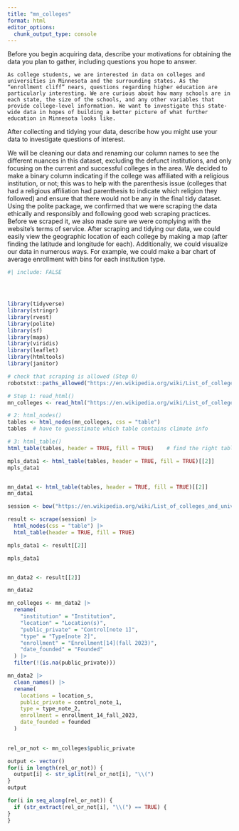 ```yaml
---
title: "mn_colleges"
format: html
editor_options: 
  chunk_output_type: console
---
```


Before you begin acquiring data, describe your motivations for obtaining the data you plan to gather, including questions you hope to answer. 

	As college students, we are interested in data on colleges and universities in Minnesota and the surrounding states. As the “enrollment cliff” nears, questions regarding higher education are particularly interesting. We are curious about how many schools are in each state, the size of the schools, and any other variables that provide college-level information. We want to investigate this state-wide data in hopes of building a better picture of what further education in Minnesota looks like.

After collecting and tidying your data, describe how you might use your data to investigate questions of interest.

We will be cleaning our data and renaming our column names to see the different nuances in this dataset, excluding the defunct institutions, and only focusing on the current and successful colleges in the area. We decided to make a binary column indicating if the college was affiliated with a religious institution, or not; this was to help with the parenthesis issue (colleges that had a religious affiliation had parenthesis to indicate which religion they followed) and ensure that there would not be any in the final tidy dataset. 
Using the polite package, we confirmed that we were scraping the data ethically and responsibly and following good web scraping practices. Before we scraped it, we also made sure we were complying with the website's terms of service.
After scraping and tidying our data, we could easily view the geographic location of each college by making a map (after finding the latitude and longitude for each). Additionally, we could visualize our data in numerous ways. For example, we could make a bar chart of average enrollment with bins for each institution type. 




```r
#| include: FALSE




library(tidyverse)
library(stringr)
library(rvest)
library(polite)
library(sf)
library(maps)
library(viridis)
library(leaflet)
library(htmltools)
library(janitor)
```





```r
# check that scraping is allowed (Step 0)
robotstxt::paths_allowed("https://en.wikipedia.org/wiki/List_of_colleges_and_universities_in_Minnesota")

# Step 1: read_html()
mn_colleges <- read_html("https://en.wikipedia.org/wiki/List_of_colleges_and_universities_in_Minnesota")

# 2: html_nodes()
tables <- html_nodes(mn_colleges, css = "table") 
tables  # have to guesstimate which table contains climate info

# 3: html_table()
html_table(tables, header = TRUE, fill = TRUE)    # find the right table

mpls_data1 <- html_table(tables, header = TRUE, fill = TRUE)[[2]]  
mpls_data1


mn_data1 <- html_table(tables, header = TRUE, fill = TRUE)[[2]]  
mn_data1

```

```r
session <- bow("https://en.wikipedia.org/wiki/List_of_colleges_and_universities_in_Minnesota", force = TRUE)

result <- scrape(session) |>
  html_nodes(css = "table") |> 
  html_table(header = TRUE, fill = TRUE)

mpls_data1 <- result[[2]]

mpls_data1 


mn_data2 <- result[[2]]

mn_data2

```

```r
mn_colleges <- mn_data2 |>
  rename(
    "institution" = "Institution",
    "location" = "Location(s)",
    "public_private" = "Control[note 1]",
    "type" = "Type[note 2]",
    "enrollment" = "Enrollment[14](fall 2023)",
    "date_founded" = "Founded"
  ) |>
  filter(!(is.na(public_private))) 

mn_data2 |>
  clean_names() |>
  rename(
    locations = location_s,
    public_private = control_note_1,
    type = type_note_2,
    enrollment = enrollment_14_fall_2023,
    date_founded = founded
  )
  
```

```r
rel_or_not <- mn_colleges$public_private

output <- vector()
for(i in length(rel_or_not)) {
  output[i] <- str_split(rel_or_not[i], "\\(")
}
output

for(i in seq_along(rel_or_not)) {
  if (str_extract(rel_or_not[i], "\\(") == TRUE) {
}
}
```

